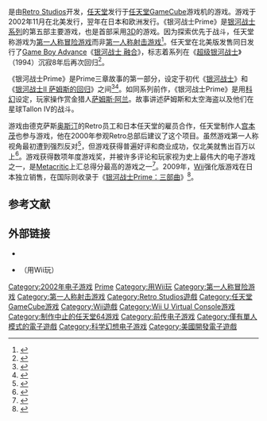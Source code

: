 {{noteTA
| G1=Games
| G2=Nintendo
}}
{{Infobox video game
| title = 银河战士Prime
| japanese = メトロイドプライム
| english  =  Metroid Prime
| image= File:Metroid_Prime.jpg
| caption= 日版遊戲封面
| developer=[[Retro工作室|Retro Studios]]
| publisher=[[任天堂|任天堂]]
| director=[[马克·帕齐尼|马克·帕齐尼]]
| producer=迈克尔·曼、[[宫本茂|宫本茂]]<br />三木研次、[[田边贤辅|田边贤辅]]、大谷明
| writer=[[坂本贺勇|坂本贺勇]]（监督）
| composer=[[山本健志|山本健志]]、久马浩一
| series=[[银河战士系列|银河战士系列]]
| engine= <!-- Leave this section BLANK; "Unreal Engine 2" should not be added as it is speculation. Nintendo/ Retro Studios have said nothing about what engine the game is run on. See talk page for more. -->
| platforms= [[任天堂GameCube|任天堂GameCube]]、[[Wii|Wii]]
| released='''任天堂GameCube'''<br />{{vgrelease new|NA|2002年11月17日<ref name="GSRelease">{{cite web|url=http://uk.gamespot.com/metroid-prime/related/release/platform/gamecube/|title=Metroid Prime Related Games|work=[[GameSpot|GameSpot]]|publisher=[[CBS_Interactive|CBS Interactive]]|accessdate=2012-11-13|deadurl=yes|archiveurl=https://archive.is/20130124131254/http://uk.gamespot.com/metroid-prime/related/release/platform/gamecube/|archivedate=2013-01-24}}</ref>|JP|2003年2月28日|EU|2003年3月21日|AU|2003年4月3日<ref>{{cite web|url=http://palgn.com.au/gamecube/4/metroid-prime-release-date-revealed/|title=Metroid Prime Release Date Revealed!|publisher=[[PALGN|PALGN]]|date=28 January 2003|accessdate=2009-08-09|deadurl=yes|archiveurl=https://web.archive.org/web/20111028074204/http://palgn.com.au/gamecube/4/metroid-prime-release-date-revealed/|archivedate=2011-10-28}}</ref>}}'''Wii'''<br />{{vgrelease|JP|2009年2月19日|NA|2009年8月24日|EU|2009年9月4日|AU|2009年10月15日}}
| genre=[[动作冒险游戏|动作冒险]]
| modes=[[单人电子游戏|单人]]
}}

{{vgname|银河战士Prime|ja=メトロイドプライム|en=Metroid Prime}}是由[[Retro工作室|Retro Studios]]开发，[[任天堂|任天堂]]发行于[[任天堂GameCube|任天堂GameCube]]游戏机的游戏。游戏于2002年11月在北美发行，翌年在日本和欧洲发行。《银河战士Prime》是[[银河战士系列|银河战士系列]]的第五部主要游戏，也是首部采用[[三维计算机图形|3D]]的游戏。因为探索优先于战斗，任天堂称游戏为[[第一人称游戏|第一人称]][[动作冒险游戏|冒险游戏]]而非[[第一人称射击游戏|第一人称射击游戏]]<ref name="fpa">{{cite web|url=http://www.ign.com/articles/2001/02/24/metroid-a-first-person-adventure|title=Metroid a First Person Adventure?|date=2001-02-23|author=IGN Staff|accessdate=2011-07-25|publisher=IGN|archive-date=2015-05-11|archive-url=https://www.webcitation.org/6YQw8rpJa?url=http://www.ign.com/articles/2001/02/24/metroid-a-first-person-adventure|dead-url=no}}</ref>。任天堂在北美版发售同日发行了[[Game_Boy_Advance|Game Boy Advance]]《[[银河战士_融合|银河战士 融合]]》，标志着系列在《[[超级银河战士|超级银河战士]]》（1994）沉寂8年后再次回归<ref>{{cite web|url=http://www.gamespot.com/metroid-fusion/related/release/platform/gba/|title=Metroid Fusion release dates|publisher=[[GameSpot|GameSpot]]|accessdate=2007-02-23|archive-date=2019-07-01|archive-url=https://web.archive.org/web/20190701192130/https://www.gamespot.com/metroid-fusion/|dead-url=no}}</ref>。

《银河战士Prime》是Prime三章故事的第一部分，设定于初代《[[银河战士_(游戏)|银河战士]]》和《[[银河战士II_萨姆斯的回归|银河战士II 萨姆斯的回归]]》之间<ref name="history">{{cite web|url=http://metroid.jp/metroid_version2/history/index.html|title=History|publisher=Metroid Zero Mission Official Site (Japanese version)|accessdate=2007-10-01|archive-date=2012-03-17|archive-url=https://www.webcitation.org/66Eo6aWCu?url=http://metroid.jp/metroid_version2/history/index.html|dead-url=yes}}</ref><ref name="time">{{cite web|last=McLaughlin|first=Rus|url=http://www.ign.com/articles/2008/08/15/ign-presents-the-history-of-metroid?page=3|title=IGN Presents The History of Metroid|publisher=IGN|date=24 August 2007|accessdate=2008-02-17|archive-date=2014-04-07|archive-url=https://web.archive.org/web/20140407063850/http://www.ign.com/articles/2008/08/15/ign-presents-the-history-of-metroid?page=3|dead-url=no}}</ref>。如同系列前作，《银河战士Prime》是用[[科幻|科幻]]设定，玩家操作赏金猎人[[萨姆斯·阿兰|萨姆斯·阿兰]]。故事讲述萨姆斯和太空海盗以及他们在星球Tallon IV的战斗。

游戏由德克萨斯[[奥斯汀|奥斯汀]]的Retro员工和日本任天堂的雇员合作，任天堂制作人[[宫本茂|宫本茂]]也参与游戏，他在2000年参观Retro总部后建议了这个项目。虽然游戏第一人称视角最初遭到强烈反对<ref name="nometroid">{{cite web|url=http://www.n-sider.com/contentview.php?contentid=29|title=No Metroid For You|publisher=N-sider|date=February 19, 2001|accessdate=2007-09-16|archive-date=2009-01-09|archive-url=https://web.archive.org/web/20090109033922/http://www.n-sider.com/contentview.php?contentid=29|dead-url=no}}</ref>，但游戏获得普遍好评和商业成功，仅北美就售出百万以上<ref name="magicbox">{{cite web|title=US Platinum Videogame Chart|url=http://www.the-magicbox.com/Chart-USPlatinum.shtml|publisher=The Magic Box|accessdate=2005-08-13|archive-date=2007-01-06|archive-url=https://web.archive.org/web/20070106203333/http://www.the-magicbox.com/Chart-USPlatinum.shtml|dead-url=no}}</ref>。游戏获得数项年度游戏奖，并被许多评论和玩家视为史上最伟大的电子游戏之一，是[[Metacritic|Metacritic]]上汇总得分最高的游戏之一<ref name="metacritic">{{cite web|title=Metroid Prime reviews|publisher=[[Metacritic|Metacritic]]|url=http://www.metacritic.com/game/gamecube/metroid-prime|accessdate=2006-09-08|archive-date=2010-11-21|archive-url=https://web.archive.org/web/20101121132248/http://www.metacritic.com/game/gamecube/metroid-prime|dead-url=no}}</ref>。2009年，[[Wii|Wii]]强化版游戏在日本独立销售，在国际则收录于《[[银河战士Prime：三部曲|银河战士Prime：三部曲]]》<ref name="mptrilogy">{{cite web|url=http://www.ign.com/articles/2009/05/22/metroid-prime-trilogy-hands-on|title=Metroid Prime Trilogy Hands-on|publisher=IGN|first=Craig|last=Harris|date=22 May 2009|accessdate=2009-05-22|archive-date=2017-10-24|archive-url=https://web.archive.org/web/20171024043721/http://www.ign.com/articles/2009/05/22/metroid-prime-trilogy-hands-on|dead-url=no}}</ref>。

== 参考文献 ==
{{reflist|30em}}

== 外部链接 ==
* {{Official|http://metroid.jp/metroid_version1/index.html}}{{ja}}
* {{Official|http://www.nintendo.co.jp/wii/r3ij/}}（用Wii玩）{{ja}}

{{银河战士系列}}

{{DEFAULTSORT:Metroid Prime}}
[[Category:2002年电子游戏|Category:2002年电子游戏]]
[[Category:銀河戰士系列|Prime]]
[[Category:用Wii玩|Category:用Wii玩]]
[[Category:第一人称冒险游戏|Category:第一人称冒险游戏]]
[[Category:第一人称射击游戏|Category:第一人称射击游戏]]
[[Category:Retro_Studios遊戲|Category:Retro Studios遊戲]]
[[Category:任天堂GameCube游戏|Category:任天堂GameCube游戏]]
[[Category:Wii遊戲|Category:Wii遊戲]]
[[Category:Wii_U_Virtual_Console游戏|Category:Wii U Virtual Console游戏]]
[[Category:制作中止的任天堂64游戏|Category:制作中止的任天堂64游戏]]
[[Category:前传电子游戏|Category:前传电子游戏]]
[[Category:僅有單人模式的電子遊戲|Category:僅有單人模式的電子遊戲]]
[[Category:科学幻想电子游戏|Category:科学幻想电子游戏]]
[[Category:美國開發電子遊戲|Category:美國開發電子遊戲]]